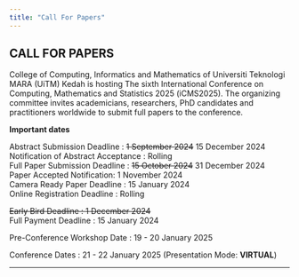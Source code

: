 ```yaml
---
title: "Call For Papers"
---
```


## CALL FOR PAPERS\

College of Computing, Informatics and Mathematics of Universiti Teknologi MARA (UiTM) Kedah is hosting The sixth International Conference on Computing, Mathematics and Statistics 2025 (iCMS2025). The organizing committee invites academicians, researchers, PhD candidates and practitioners worldwide to submit full papers to the conference. \

**Important dates**
  
Abstract Submission Deadline : ~~1 September 2024~~ 15 December 2024\
Notification of Abstract Acceptance : Rolling\
Full Paper Submission Deadline : ~~15 October 2024~~ 31 December 2024\
Paper Accepted Notification: 1 November 2024\
Camera Ready Paper Deadline : 15 January 2024\
Online Registration Deadline : Rolling\

~~Early Bird Deadline : 1 December 2024~~\
Full Payment Deadline : 15 January 2024\

Pre-Conference Workshop Date : 19 - 20 January 2025\

Conference Dates : 21 - 22 January 2025 (Presentation Mode: **VIRTUAL**)\

---
